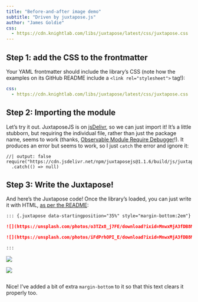 ```yaml
---
title: "Before-and-after image demo"
subtitle: "Driven by juxtapose.js"
author: "James Goldie"
css:
  - https://cdn.knightlab.com/libs/juxtapose/latest/css/juxtapose.css
---
```


## Step 1: add the CSS to the frontmatter

Your YAML frontmatter should include the library's CSS (note how the examples on its GitHub README include a `<link rel="stylesheet">` tag!):

```yaml
css:
  - https://cdn.knightlab.com/libs/juxtapose/latest/css/juxtapose.css
```

## Step 2: Importing the module

Let's try it out. JuxtaposeJS is on [jsDelivr](https://www.jsdelivr.com), so we can just import it! It's a little stubborn, but requiring the individual file, rather than just the package name, seems to work (thanks, [Observable Module Require Debugger](https://observablehq.com/@observablehq/module-require-debugger)!). It produces an error but seems to work, so I just `catch` the error and ignore it:

```ojs
//| output: false
require("https://cdn.jsdelivr.net/npm/juxtaposejs@1.1.6/build/js/juxtapose.min.js")
  .catch(() => null)
```

## Step 3: Write the Juxtapose!

And here's the Juxtapose code! Once the library's loaded, you can just write it with HTML, [as per the README](https://github.com/NUKnightLab/juxtapose#html-implementation):

```markdown
::: {.juxtapose data-startingposition="35%" style="margin-bottom:2em"}

![](https://unsplash.com/photos/o3TZx8_j7FE/download?ixid=MnwxMjA3fDB8MXxhbGx8fHx8fHx8fHwxNjUzMzY0ODYw&force=true&w=640){data-credit="Fabian Mardi on Unsplash" data-label="Image A by Fabian Mardi on Unsplash"}

![](https://unsplash.com/photos/iFdPrhOPI_E/download?ixid=MnwxMjA3fDB8MXxhbGx8fHx8fHx8fHwxNjUzMzU4Mzg0&force=true&w=640){data-credit="Weyne Yew on Unsplash" data-label="Image B by Weyne Yew on Unsplash"}

:::
```

::: {.juxtapose data-startingposition="35%" style="margin-bottom:2em"}

![](https://unsplash.com/photos/o3TZx8_j7FE/download?ixid=MnwxMjA3fDB8MXxhbGx8fHx8fHx8fHwxNjUzMzY0ODYw&force=true&w=640){data-credit="Fabian Mardi on Unsplash" data-label="Image A by Fabian Mardi on Unsplash"}

![](https://unsplash.com/photos/iFdPrhOPI_E/download?ixid=MnwxMjA3fDB8MXxhbGx8fHx8fHx8fHwxNjUzMzU4Mzg0&force=true&w=640){data-credit="Weyne Yew on Unsplash" data-label="Image B by Weyne Yew on Unsplash"}

:::

Nice! I've added a bit of extra `margin-bottom` to it so that this text clears it properly too.
